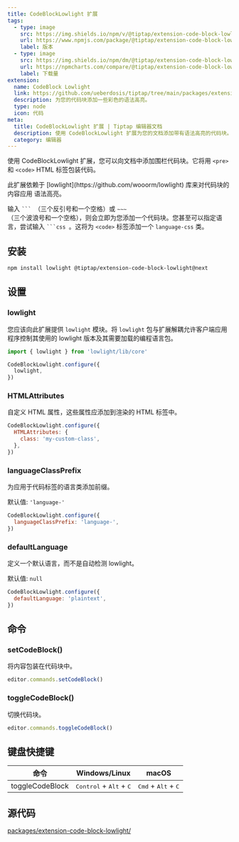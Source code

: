 ```yaml
---
title: CodeBlockLowlight 扩展
tags:
  - type: image
    src: https://img.shields.io/npm/v/@tiptap/extension-code-block-lowlight/next?label=version
    url: https://www.npmjs.com/package/@tiptap/extension-code-block-lowlight
    label: 版本
  - type: image
    src: https://img.shields.io/npm/dm/@tiptap/extension-code-block-lowlight.svg
    url: https://npmcharts.com/compare/@tiptap/extension-code-block-lowlight?minimal=true
    label: 下载量
extension:
  name: CodeBlock Lowlight
  link: https://github.com/ueberdosis/tiptap/tree/main/packages/extension-code-block-lowlight
  description: 为您的代码块添加一些彩色的语法高亮。
  type: node
  icon: 代码
meta:
  title: CodeBlockLowlight 扩展 | Tiptap 编辑器文档
  description: 使用 CodeBlockLowlight 扩展为您的文档添加带有语法高亮的代码块。欲了解更多信息，请查看我们的文档！
  category: 编辑器
---
```



使用 CodeBlockLowlight 扩展，您可以向文档中添加围栏代码块。它将用 `<pre>` 和 `<code>` HTML 标签包装代码。

<Callout title="语法高亮依赖" variant="warning">
  此扩展依赖于 [lowlight](https://github.com/wooorm/lowlight) 库来对代码块的内容应用
  语法高亮。
</Callout>

输入 <code>&grave;&grave;&grave; </code>（三个反引号和一个空格）或 <code>&Tilde;&Tilde;&Tilde; </code>（三个波浪号和一个空格），则会立即为您添加一个代码块。您甚至可以指定语言，尝试输入 <code>&grave;&grave;&grave;css </code>。这将为 `<code>` 标签添加一个 `language-css` 类。

<CodeDemo path="/Nodes/CodeBlockLowlight" />

## 安装

```bash
npm install lowlight @tiptap/extension-code-block-lowlight@next
```

## 设置

### lowlight

您应该向此扩展提供 `lowlight` 模块。将 `lowlight`
包与扩展解耦允许客户端应用程序控制其使用的
lowlight 版本及其需要加载的编程语言包。

```js
import { lowlight } from 'lowlight/lib/core'

CodeBlockLowlight.configure({
  lowlight,
})
```

### HTMLAttributes

自定义 HTML 属性，这些属性应添加到渲染的 HTML 标签中。

```js
CodeBlockLowlight.configure({
  HTMLAttributes: {
    class: 'my-custom-class',
  },
})
```

### languageClassPrefix

为应用于代码标签的语言类添加前缀。

默认值: `'language-'`

```js
CodeBlockLowlight.configure({
  languageClassPrefix: 'language-',
})
```

### defaultLanguage

定义一个默认语言，而不是自动检测 lowlight。

默认值: `null`

```js
CodeBlockLowlight.configure({
  defaultLanguage: 'plaintext',
})
```

## 命令

### setCodeBlock()

将内容包装在代码块中。

```js
editor.commands.setCodeBlock()
```

### toggleCodeBlock()

切换代码块。

```js
editor.commands.toggleCodeBlock()
```

## 键盘快捷键

| 命令            | Windows/Linux                                      | macOS                                          |
| --------------- | -------------------------------------------------- | ---------------------------------------------- |
| toggleCodeBlock | <kbd>Control</kbd> + <kbd>Alt</kbd> + <kbd>C</kbd> | <kbd>Cmd</kbd> + <kbd>Alt</kbd> + <kbd>C</kbd> |

## 源代码

[packages/extension-code-block-lowlight/](https://github.com/ueberdosis/tiptap/blob/main/packages/extension-code-block-lowlight/)